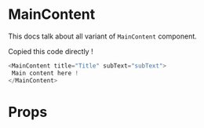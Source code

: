 

<Meta title="Organisms | MainContent" component={Default} />

# MainContent

This docs talk about all variant of `MainContent` component.

<Preview>
  <Story name="Default">
    <Default/>
  </Story>
</Preview>

Copied this code directly !

```javascript
<MainContent title="Title" subText="subText">
 Main content here !
</MainContent>
```

# Props

<Props of={MainContent} />